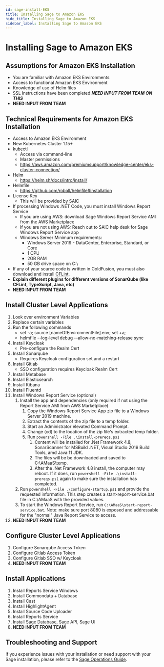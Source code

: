 ```yaml
---
id: sage-install-EKS
title: Installing Sage to Amazon EKS
hide_title: Installing Sage to Amazon EKS
sidebar_label: Installing Sage to Amazon EKS
---
```


# Installing Sage to Amazon EKS

## Assumptions for Amazon EKS Installation

- You are familiar with Amazon EKS Environments
- Access to functional Amazon EKS Environment
- Knowledge of use of Helm files
- SSL Instructions have been completed **_NEED INPUT FROM TEAM ON THIS_**
- **NEED INPUT FROM TEAM**

## Technical Requirements for Amazon EKS Installation

- Access to Amazon EKS Environment
- New Kubernetes Cluster 1.15+
- kubectl
  - Access via command-line
  - Master permissions
  - https://aws.amazon.com/premiumsupport/knowledge-center/eks-cluster-connection/
- Helm
  - https://helm.sh/docs/intro/install/
- Helmfile
  - https://github.com/roboll/helmfile#installation
- License Key
  - This will be provided by SAIC
- If processing Windows .NET Code, you must install Windows Report Service
  - If you are using AWS: download Sage Windows Report Service AMI from the AWS Marketplace
  - If you are not using AWS: Reach out to SAIC help desk for Sage Windows Report Service app
  - Windows Server Minimum requirements:
    - Windows Server 2019 - DataCenter, Enterprise, Standard, or Core
    - 1 CPU
    - 2GB RAM
    - 50 GB drive space on C:\
- If any of your source code is written in ColdFusion, you must also download and install [CFLint](https://github.com/stepstone-tech/sonar-coldfusion/releases/tag/2.0.0).
- **Explain different plugins for different versions of SonarQube (like CFLint, TypeScript, Java, etc)**
- **NEED INPUT FROM TEAM**

## Install Cluster Level Applications

1. Look over environment Variables
2. Replace certain variables
3. Run the following commands
   - set -a; source [nameOfEnvironmentFile].env; set +a;
   - helmfile --log-level debug --allow-no-matching-release sync
4. Install Keycloak
   - Pre-configure the Realm Cert
5. Install Sonarqube
   - Requires Keycloak configuration set and a restart
6. Install Gitlab
   - SSO configuration requires Keycloak Realm Cert
7. Install Metabase
8. Install Elasticsearch
9. Install Kibana
10. Install Fluentd
11. Install Windows Report Service (optional)
    1. Install the app and dependencies (only required if not using the Report Service AMI from AWS Marketplace)
       1. Copy the Windows Report Service App zip file to a Windows Server 2019 machine.
       2. Extract the contents of the zip file to a temp folder.
       3. Start an Administrator elevated Command Prompt.
       4. Change (cd) to the location of the zip file's extracted temp folder.
       5. Run `powershell -File .\install-prereqs.ps1`
          1. Content will be installed for .Net Framework 4.8, SonarScanner for MSBuild .NET, Visual Studio 2019 Build Tools, amd Java 11 JDK.
          2. The files will be be downloaded and saved to C:\AMaaS\temp.
          3. After the .Net Framework 4.8 install, the computer may reboot.
             If it does, run `powershell -File .\install-prereqs.ps1` again to make sure the installation has completed.
    2. Run `powershell -File .\configure-startup.ps1` and provide the requested information.
       This step creates a start-report-service.bat file in C:\AMaaS with the provided values.
    3. To start the Windows Report Service, run `C:\AMaaS\start-report-service.bat`.
       Note: make sure port 8080 is exposed and addressable for the "normal" Java Report Service to access.
12. **NEED INPUT FROM TEAM**

## Configure Cluster Level Applications

1. Configure Sonarqube Access Token
2. Configure Gitlab Access Token
3. Configure Gitlab SSO w/ Keycloak
4. **NEED INPUT FROM TEAM**

## Install Applications

1. Install Reports Service Windows
2. Install Commondata + Database
3. Install Cast
4. Install HighlightAgent
5. Install Source Code Uploader
6. Install Reports Service
7. Install Sage Database, Sage API, Sage UI
8. **NEED INPUT FROM TEAM**

## Troubleshooting and Support

If you experience issues with your installation or need support with your Sage installation, please refer to the [Sage Operations Guide](sage-operations-guide.mdx).
